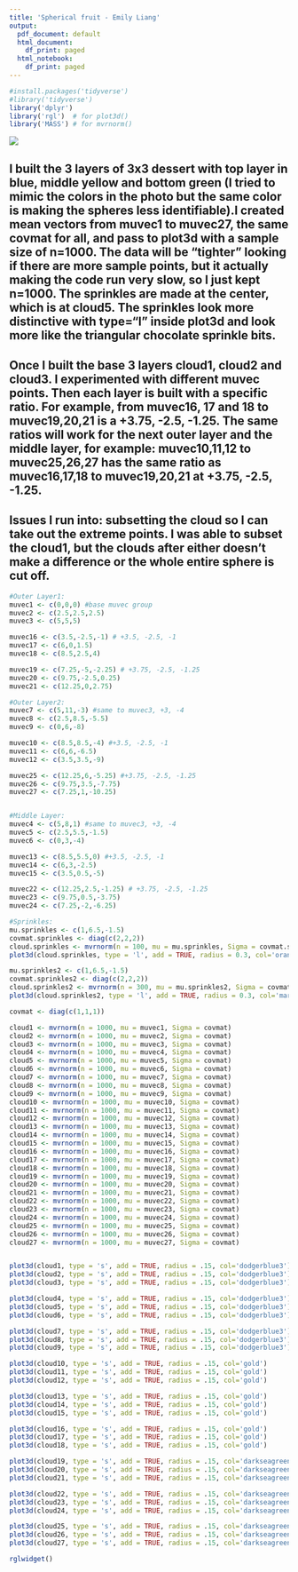 ---
title: 'Spherical fruit - Emily Liang'
output:
  pdf_document: default
  html_document:
    df_print: paged
  html_notebook:
    df_print: paged
---


```{r }
#install.packages('tidyverse')
#library('tidyverse')
library('dplyr')
library('rgl')  # for plot3d()
library('MASS') # for mvrnorm()
```


![](dessert_IMG_4323.jpg)

## I built the 3 layers of 3x3 dessert with top layer in blue, middle yellow and bottom green (I tried to mimic the colors in the photo but the same color is making the spheres less identifiable).I created mean vectors from muvec1 to muvec27, the same covmat for all, and pass to plot3d with a sample size of n=1000. The data will be "tighter" looking if there are more sample points, but it actually making the code run very slow, so I just kept n=1000. The sprinkles are made at the center, which is at cloud5. The sprinkles look more distinctive with type="l" inside plot3d and look more like the triangular chocolate sprinkle bits.

## Once I built the base 3 layers cloud1, cloud2 and cloud3. I experimented with different muvec points. Then each layer is built with a specific ratio. For example, from muvec16, 17 and 18 to muvec19,20,21 is a +3.75, -2.5, -1.25. The same ratios will work for the next outer layer and the middle layer, for example: muvec10,11,12 to muvec25,26,27 has the same ratio as muvec16,17,18 to muvec19,20,21 at +3.75, -2.5, -1.25.

## Issues I run into: subsetting the cloud so I can take out the extreme points. I was able to subset the cloud1, but the clouds after either doesn't make a difference or the whole entire sphere is cut off. 

```{r}
#Outer Layer1: 
muvec1 <- c(0,0,0) #base muvec group
muvec2 <- c(2.5,2.5,2.5) 
muvec3 <- c(5,5,5) 

muvec16 <- c(3.5,-2.5,-1) # +3.5, -2.5, -1
muvec17 <- c(6,0,1.5) 
muvec18 <- c(8.5,2.5,4)

muvec19 <- c(7.25,-5,-2.25) # +3.75, -2.5, -1.25
muvec20 <- c(9.75,-2.5,0.25) 
muvec21 <- c(12.25,0,2.75)

#Outer Layer2:
muvec7 <- c(5,11,-3) #same to muvec3, +3, -4
muvec8 <- c(2.5,8.5,-5.5)
muvec9 <- c(0,6,-8)

muvec10 <- c(8.5,8.5,-4) #+3.5, -2.5, -1
muvec11 <- c(6,6,-6.5) 
muvec12 <- c(3.5,3.5,-9) 

muvec25 <- c(12.25,6,-5.25) #+3.75, -2.5, -1.25
muvec26 <- c(9.75,3.5,-7.75) 
muvec27 <- c(7.25,1,-10.25)


#Middle Layer:
muvec4 <- c(5,8,1) #same to muvec3, +3, -4
muvec5 <- c(2.5,5.5,-1.5)
muvec6 <- c(0,3,-4)

muvec13 <- c(8.5,5.5,0) #+3.5, -2.5, -1
muvec14 <- c(6,3,-2.5) 
muvec15 <- c(3.5,0.5,-5) 

muvec22 <- c(12.25,2.5,-1.25) # +3.75, -2.5, -1.25
muvec23 <- c(9.75,0.5,-3.75) 
muvec24 <- c(7.25,-2,-6.25)

#Sprinkles:
mu.sprinkles <- c(1,6.5,-1.5)
covmat.sprinkles <- diag(c(2,2,2))
cloud.sprinkles <- mvrnorm(n = 100, mu = mu.sprinkles, Sigma = covmat.sprinkles)
plot3d(cloud.sprinkles, type = 'l', add = TRUE, radius = 0.3, col='orange')

mu.sprinkles2 <- c(1,6.5,-1.5)
covmat.sprinkles2 <- diag(c(2,2,2))
cloud.sprinkles2 <- mvrnorm(n = 300, mu = mu.sprinkles2, Sigma = covmat.sprinkles2)
plot3d(cloud.sprinkles2, type = 'l', add = TRUE, radius = 0.3, col='maroon')

covmat <- diag(c(1,1,1)) 

cloud1 <- mvrnorm(n = 1000, mu = muvec1, Sigma = covmat)
cloud2 <- mvrnorm(n = 1000, mu = muvec2, Sigma = covmat) 
cloud3 <- mvrnorm(n = 1000, mu = muvec3, Sigma = covmat) 
cloud4 <- mvrnorm(n = 1000, mu = muvec4, Sigma = covmat)
cloud5 <- mvrnorm(n = 1000, mu = muvec5, Sigma = covmat)
cloud6 <- mvrnorm(n = 1000, mu = muvec6, Sigma = covmat)
cloud7 <- mvrnorm(n = 1000, mu = muvec7, Sigma = covmat)
cloud8 <- mvrnorm(n = 1000, mu = muvec8, Sigma = covmat)
cloud9 <- mvrnorm(n = 1000, mu = muvec9, Sigma = covmat)
cloud10 <- mvrnorm(n = 1000, mu = muvec10, Sigma = covmat)
cloud11 <- mvrnorm(n = 1000, mu = muvec11, Sigma = covmat)
cloud12 <- mvrnorm(n = 1000, mu = muvec12, Sigma = covmat)
cloud13 <- mvrnorm(n = 1000, mu = muvec13, Sigma = covmat)
cloud14 <- mvrnorm(n = 1000, mu = muvec14, Sigma = covmat)
cloud15 <- mvrnorm(n = 1000, mu = muvec15, Sigma = covmat)
cloud16 <- mvrnorm(n = 1000, mu = muvec16, Sigma = covmat)
cloud17 <- mvrnorm(n = 1000, mu = muvec17, Sigma = covmat)
cloud18 <- mvrnorm(n = 1000, mu = muvec18, Sigma = covmat)
cloud19 <- mvrnorm(n = 1000, mu = muvec19, Sigma = covmat)
cloud20 <- mvrnorm(n = 1000, mu = muvec20, Sigma = covmat)
cloud21 <- mvrnorm(n = 1000, mu = muvec21, Sigma = covmat)
cloud22 <- mvrnorm(n = 1000, mu = muvec22, Sigma = covmat)
cloud23 <- mvrnorm(n = 1000, mu = muvec23, Sigma = covmat)
cloud24 <- mvrnorm(n = 1000, mu = muvec24, Sigma = covmat)
cloud25 <- mvrnorm(n = 1000, mu = muvec25, Sigma = covmat)
cloud26 <- mvrnorm(n = 1000, mu = muvec26, Sigma = covmat)
cloud27 <- mvrnorm(n = 1000, mu = muvec27, Sigma = covmat)


plot3d(cloud1, type = 's', add = TRUE, radius = .15, col='dodgerblue3')
plot3d(cloud2, type = 's', add = TRUE, radius = .15, col='dodgerblue3')
plot3d(cloud3, type = 's', add = TRUE, radius = .15, col='dodgerblue3')

plot3d(cloud4, type = 's', add = TRUE, radius = .15, col='dodgerblue3')
plot3d(cloud5, type = 's', add = TRUE, radius = .15, col='dodgerblue3')
plot3d(cloud6, type = 's', add = TRUE, radius = .15, col='dodgerblue3')

plot3d(cloud7, type = 's', add = TRUE, radius = .15, col='dodgerblue3')
plot3d(cloud8, type = 's', add = TRUE, radius = .15, col='dodgerblue3')
plot3d(cloud9, type = 's', add = TRUE, radius = .15, col='dodgerblue3')

plot3d(cloud10, type = 's', add = TRUE, radius = .15, col='gold')
plot3d(cloud11, type = 's', add = TRUE, radius = .15, col='gold')
plot3d(cloud12, type = 's', add = TRUE, radius = .15, col='gold')

plot3d(cloud13, type = 's', add = TRUE, radius = .15, col='gold')
plot3d(cloud14, type = 's', add = TRUE, radius = .15, col='gold')
plot3d(cloud15, type = 's', add = TRUE, radius = .15, col='gold')

plot3d(cloud16, type = 's', add = TRUE, radius = .15, col='gold')
plot3d(cloud17, type = 's', add = TRUE, radius = .15, col='gold')
plot3d(cloud18, type = 's', add = TRUE, radius = .15, col='gold')

plot3d(cloud19, type = 's', add = TRUE, radius = .15, col='darkseagreen3')
plot3d(cloud20, type = 's', add = TRUE, radius = .15, col='darkseagreen3')
plot3d(cloud21, type = 's', add = TRUE, radius = .15, col='darkseagreen3')

plot3d(cloud22, type = 's', add = TRUE, radius = .15, col='darkseagreen3')
plot3d(cloud23, type = 's', add = TRUE, radius = .15, col='darkseagreen3')
plot3d(cloud24, type = 's', add = TRUE, radius = .15, col='darkseagreen3')

plot3d(cloud25, type = 's', add = TRUE, radius = .15, col='darkseagreen3')
plot3d(cloud26, type = 's', add = TRUE, radius = .15, col='darkseagreen3')
plot3d(cloud27, type = 's', add = TRUE, radius = .15, col='darkseagreen3')

rglwidget()
```

